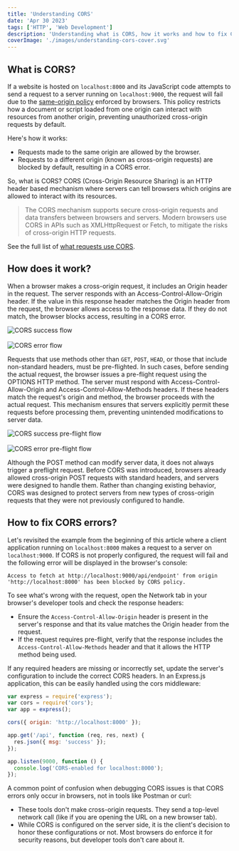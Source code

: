 ```yaml
---
title: 'Understanding CORS'
date: 'Apr 30 2023'
tags: ['HTTP', 'Web Development']
description: 'Understanding what is CORS, how it works and how to fix CORS errors.'
coverImage: './images/understanding-cors-cover.svg'
---
```



## What is CORS?

If a website is hosted on `localhost:8000` and its JavaScript code attempts to send a request to a server running on `localhost:9000`, the request will fail due to the [same-origin policy](https://developer.mozilla.org/en-US/docs/Web/Security/Same-origin_policy) enforced by browsers. This policy restricts how a document or script loaded from one origin can interact with resources from another origin, preventing unauthorized cross-origin requests by default.

Here's how it works:

- Requests made to the same origin are allowed by the browser.
- Requests to a different origin (known as cross-origin requests) are blocked by default, resulting in a CORS error.

So, what is CORS? CORS (Cross-Origin Resource Sharing) is an HTTP header based mechanism where servers can tell browsers which origins are allowed to interact with its resources.

> The CORS mechanism supports secure cross-origin requests and data transfers between browsers and servers. Modern browsers use CORS in APIs such as XMLHttpRequest or Fetch, to mitigate the risks of cross-origin HTTP requests.

See the full list of [what requests use CORS](https://developer.mozilla.org/en-US/docs/Web/HTTP/CORS#what_requests_use_cors).

## How does it work?

When a browser makes a cross-origin request, it includes an Origin header in the request. The server responds with an Access-Control-Allow-Origin header. If the value in this response header matches the Origin header from the request, the browser allows access to the response data. If they do not match, the browser blocks access, resulting in a CORS error.

<div className="flex items-center justify-center rounded-md bg-[#2f3340] px-2">
  <img src={corsSuccessFlow.src} alt="CORS success flow" />
</div>
<br />
<div className="flex items-center justify-center rounded-md bg-[#2f3340] px-2">
  <img src={corsErrorFlow.src} alt="CORS error flow" />
</div>

Requests that use methods other than `GET`, `POST`, `HEAD`, or those that include non-standard headers, must be pre-flighted. In such cases, before sending the actual request, the browser issues a pre-flight request using the OPTIONS HTTP method. The server must respond with Access-Control-Allow-Origin and Access-Control-Allow-Methods headers. If these headers match the request's origin and method, the browser proceeds with the actual request. This mechanism ensures that servers explicitly permit these requests before processing them, preventing unintended modifications to server data.

<div className="flex items-center justify-center rounded-md bg-[#2f3340] px-2">
  <img src={corsPreflightSuccess.src} alt="CORS success pre-flight flow" />
</div>
<br />
<div className="flex items-center justify-center rounded-md bg-[#2f3340] px-2">
  <img src={corsPreflightError.src} alt="CORS error pre-flight flow" />
</div>

Although the POST method can modify server data, it does not always trigger a preflight request. Before CORS was introduced, browsers already allowed cross-origin POST requests with standard headers, and servers were designed to handle them. Rather than changing existing behavior, CORS was designed to protect servers from new types of cross-origin requests that they were not previously configured to handle.

## How to fix CORS errors?

Let's revisited the example from the beginning of this article where a client application running on `localhost:8000` makes a request to a server on `localhost:9000`. If CORS is not properly configured, the request will fail and the following error will be displayed in the browser's console:

```
Access to fetch at http://localhost:9000/api/endpoint' from origin
'http://localhost:8000' has been blocked by CORS policy.
```

To see what's wrong with the request, open the Network tab in your browser's developer tools and check the response headers:

- Ensure the `Access-Control-Allow-Origin` header is present in the server's response and that its value matches the Origin header from the request.
- If the request requires pre-flight, verify that the response includes the `Access-Control-Allow-Methods` header and that it allows the HTTP method being used.

If any required headers are missing or incorrectly set, update the server's configuration to include the correct CORS headers. In an Express.js application, this can be easily handled using the cors middleware:

```js {5} showLineNumbers
var express = require('express');
var cors = require('cors');
var app = express();

cors({ origin: 'http://localhost:8000' });

app.get('/api', function (req, res, next) {
  res.json({ msg: 'success' });
});

app.listen(9000, function () {
  console.log('CORS-enabled for localhost:8000');
});
```

A common point of confusion when debugging CORS issues is that CORS errors only occur in browsers, not in tools like Postman or curl:

- These tools don't make cross-origin requests. They send a top-level network call (like if you are opening the URL on a new browser tab).
- While CORS is configured on the server side, it is the client's decision to honor these configurations or not. Most browsers do enforce it for security reasons, but developer tools don't care about it.
